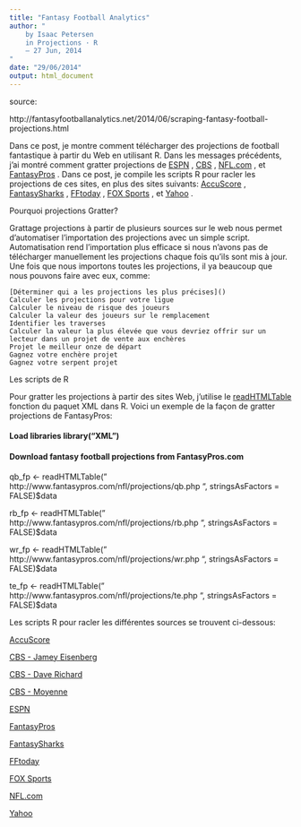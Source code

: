 ```yaml
---
title: "Fantasy Football Analytics"
author: "
    by Isaac Petersen
    in Projections · R
    — 27 Jun, 2014
"
date: "29/06/2014"
output: html_document
---
```


source:

http://fantasyfootballanalytics.net/2014/06/scraping-fantasy-football-projections.html

 Dans ce post, je montre comment télécharger des projections de football fantastique à partir du Web en utilisant R. Dans les messages précédents, j'ai montré comment gratter projections de [ESPN](http://fantasyfootballanalytics.net/2013/03/download-fantasy-football-projections.html) , [CBS](http://fantasyfootballanalytics.net/2013/03/downloading-cbs-fantasy-football.html) , [NFL.com](http://fantasyfootballanalytics.net/2013/03/downloading-nflcom-fantasy-football.html) , et [FantasyPros](http://fantasyfootballanalytics.net/2013/05/downloading-fantasypros-fantasy.html) . Dans ce post, je compile les scripts R pour racler les projections de ces sites, en plus des sites suivants: [AccuScore](http://accuscore.com/fantasy-sports/nfl-fantasy-sports) , [FantasySharks](http://www.fantasysharks.com/apps/Projections/SeasonProjections.php?pos=ALL) , [FFtoday](http://www.fftoday.com/rankings/playerproj.php?PosID=10&LeagueID=1)       , [FOX Sports](http://msn.foxsports.com/fantasy/football/commissioner/Research/Projections.aspx) , et [Yahoo](http://football.fantasysports.yahoo.com/) . 


 Pourquoi projections Gratter?

Grattage projections à partir de plusieurs sources sur le web nous permet d'automatiser l'importation des projections avec un simple script. Automatisation rend l'importation plus efficace si nous n'avons pas de télécharger manuellement les projections chaque fois qu'ils sont mis à jour. Une fois que nous importons toutes les projections, il ya beaucoup que nous pouvons faire avec eux, comme:

    [Déterminer qui a les projections les plus précises]()
    Calculer les projections pour votre ligue
    Calculer le niveau de risque des joueurs
    Calculer la valeur des joueurs sur le remplacement
    Identifier les traverses
    Calculer la valeur la plus élevée que vous devriez offrir sur un lecteur dans un projet de vente aux enchères
    Projet le meilleur onze de départ
    Gagnez votre enchère projet
    Gagnez votre serpent projet 

Les scripts de R

Pour gratter les projections à partir des sites Web, j'utilise le [readHTMLTable](http://www.inside-r.org/packages/cran/XML/docs/readHTMLTable) fonction du paquet XML dans R. Voici un exemple de la façon de gratter projections de FantasyPros:

#### Load libraries library("XML") 
#### Download fantasy football projections from FantasyPros.com 

qb_fp <- readHTMLTable(" http://www.fantasypros.com/nfl/projections/qb.php ", stringsAsFactors = FALSE)$data 

rb_fp <- readHTMLTable(" http://www.fantasypros.com/nfl/projections/rb.php ", stringsAsFactors = FALSE)$data 

wr_fp <- readHTMLTable(" http://www.fantasypros.com/nfl/projections/wr.php ", stringsAsFactors = FALSE)$data 

te_fp <- readHTMLTable(" http://www.fantasypros.com/nfl/projections/te.php ", stringsAsFactors = FALSE)$data 

 Les scripts R pour racler les différentes sources se trouvent ci-dessous:

[AccuScore](https://github.com/dadrivr/FantasyFootballAnalyticsR/blob/master/R%20Scripts/Projections/Accuscore%20Projections.R)

[CBS - Jamey Eisenberg](https://github.com/dadrivr/FantasyFootballAnalyticsR/blob/master/R%20Scripts/Projections/CBS1%20Projections.R)

[CBS - Dave Richard](https://github.com/dadrivr/FantasyFootballAnalyticsR/blob/master/R%20Scripts/Projections/CBS2%20Projections.R)
    
[CBS - Moyenne](https://github.com/dadrivr/FantasyFootballAnalyticsR/blob/master/R%20Scripts/Projections/CBS%20Projections.R)
    
[ESPN](https://github.com/dadrivr/FantasyFootballAnalyticsR/blob/master/R%20Scripts/Projections/ESPN%20Projections.R)
    
[FantasyPros](https://github.com/dadrivr/FantasyFootballAnalyticsR/blob/master/R%20Scripts/Projections/FantasyPros%20Projections.R)
    
[FantasySharks](https://github.com/dadrivr/FantasyFootballAnalyticsR/blob/master/R%20Scripts/Projections/FantasySharks%20Projections.R)
    
[FFtoday](https://github.com/dadrivr/FantasyFootballAnalyticsR/blob/master/R%20Scripts/Projections/FFtoday%20Projections.R)
    
[FOX Sports](https://github.com/dadrivr/FantasyFootballAnalyticsR/blob/master/R%20Scripts/Projections/FOX%20Projections.R)
    
[NFL.com](https://github.com/dadrivr/FantasyFootballAnalyticsR/blob/master/R%20Scripts/Projections/NFL%20Projections.R)
    
[Yahoo](https://github.com/dadrivr/FantasyFootballAnalyticsR/blob/master/R%20Scripts/Projections/Yahoo%20Projections.R)
